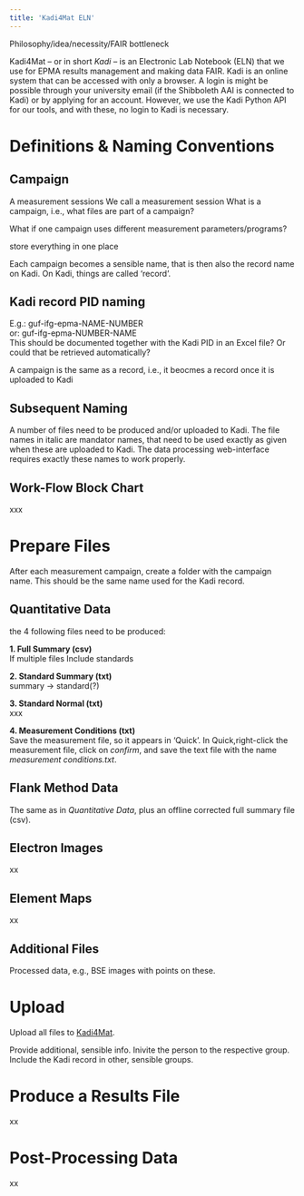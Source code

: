 ```yaml
---
title: 'Kadi4Mat ELN'
---
```


Philosophy/idea/necessity/FAIR
bottleneck

Kadi4Mat – or in short *Kadi* – is an Electronic Lab Notebook (ELN) that we use for EPMA results management and making data FAIR. Kadi is an online system that can be accessed with only a browser. A login is might be possible through your university email (if the Shibboleth AAI is connected to Kadi) or by applying for an account. However, we use the Kadi Python API for our tools, and with these, no login to Kadi is necessary.


# Definitions & Naming Conventions
## Campaign
A measurement sessions We call a measurement session What is a campaign, i.e., what files are part of a campaign?

What if one campaign uses different measurement parameters/programs?

store everything in one place

Each campaign becomes a sensible name, that is then also the record name on Kadi.
On Kadi, things are called 'record'.

## Kadi record PID naming
E.g.: guf-ifg-epma-NAME-NUMBER\
or:  guf-ifg-epma-NUMBER-NAME\
This should be documented together with the Kadi PID in an Excel file? Or could that be retrieved automatically?

A campaign is the same as a record, i.e., it beocmes a record once it is uploaded to Kadi

## Subsequent Naming
A number of files need to be produced and/or uploaded to Kadi. The file names in italic are mandator names, that need to be used exactly as given when these are uploaded to Kadi. The data processing web-interface requires exactly these names to work properly.

## Work-Flow Block Chart
xxx


# Prepare Files
After each measurement campaign, create a folder with the campaign name. This should be the same name used for the Kadi record.

## Quantitative Data
the 4 following files need to be produced:

**1. Full Summary (csv)**\
If multiple files
Include standards

**2. Standard Summary (txt)**\
summary -> standard(?)

**3. Standard Normal (txt)**\
xxx

**4. Measurement Conditions (txt)**\
Save the measurement file, so it appears in 'Quick'. In Quick,right-click the measurement file, click on *confirm*, and save the text file with the name *measurement conditions.txt*.


## Flank Method Data
The same as in *Quantitative Data*, plus an offline corrected full summary file (csv).


## Electron Images
xx


## Element Maps
xx


## Additional Files
Processed data, e.g., BSE images with points on these.



# Upload
Upload all files to [Kadi4Mat](https://kadi4mat.iam-cms.kit.edu/login).

Provide additional, sensible info. Inivite the person to the respective group. Include the Kadi record in other, sensible groups.



# Produce a Results File
xx


# Post-Processing Data
xx
